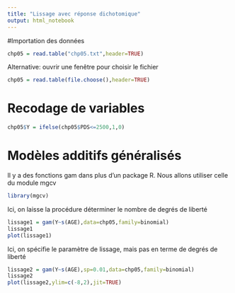 ```yaml
---
title: "Lissage avec réponse dichotomique"
output: html_notebook
---
```

#Importation des données

```r
chp05 = read.table("chp05.txt",header=TRUE)
```
Alternative: ouvrir une fenêtre pour choisir le fichier
```r
chp05 = read.table(file.choose(),header=TRUE)
```

# Recodage de variables
```r
chp05$Y = ifelse(chp05$PDS<=2500,1,0)
```
# Modèles additifs généralisés
Il y a des fonctions gam dans plus d'un package R. Nous allons utiliser celle du module mgcv
```r
library(mgcv)
```


Ici, on laisse la procédure déterminer le nombre de degrés de liberté
```r
lissage1 = gam(Y~s(AGE),data=chp05,family=binomial)
lissage1
plot(lissage1)
```


Ici, on spécifie le paramètre de lissage, mais pas en terme de degrés de liberté

```r
lissage2 = gam(Y~s(AGE),sp=0.01,data=chp05,family=binomial)
lissage2
plot(lissage2,ylim=c(-8,2),jit=TRUE)
```

